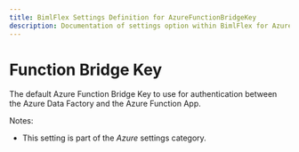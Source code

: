 ---
title: BimlFlex Settings Definition for AzureFunctionBridgeKey
description: Documentation of settings option within BimlFlex for AzureFunctionBridgeKey
---
<head>
  <meta name="varigenceProduct" content="BimlFlex"></meta>
  <meta name="varigenceArticleType" content="Reference"></meta>
</head>


# Function Bridge Key

The default Azure Function Bridge Key to use for authentication between the Azure Data Factory and the Azure Function App.

Notes:

* This setting is part of the *Azure* settings category.

